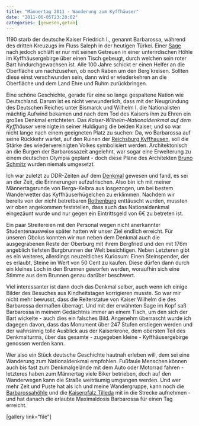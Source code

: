 ```yaml
---
title: "Männertag 2011 - Wanderung zum Kyffhäuser"
date: "2011-06-05T23:28:02"
categories: [gewesen,getan]
---
```


1190 starb der deutsche Kaiser Friedrich I., genannt Barbarossa, während des dritten Kreuzugs im Fluss Saleph in der heutigen Türkei. Einer [Sage](http://www.kyffnet.de/Geschichte/Sagen/sagen.html) nach jedoch schläft er nur mit seinen Getreuen in einer unterirdischen Höhle im Kyffhäusergebirge über einen Tisch gebeugt, durch welchen sein roter Bart hindurchgewachsen ist. Alle 100 Jahre schickt er einen Helfer an die Oberfläche um nachzusehen, ob noch Raben um den Berg kreisen. Sollten diese einst verschwunden sein, dann wird er wiederkehren an die Oberfläche und dem Land Ehre und Ruhm zurückbringen.

Eine schöne Geschichte, gerade für eine so lange gespaltene Nation wie Deutschland. Darum ist es nicht verwunderlich, dass mit der Neugründung des Deutschen Reiches unter Bismarck und Wilhelm I. die Nationalisten mächtig Aufwind bekamen und nach dem Tod des Kaisers ihm zu Ehren ein großes Denkmal errichteten. Das *Kaiser-Wilhelm-Nationaldenkmal auf dem Kyffhäuser* vereinigte in seiner Huldigung die beiden Kaiser, und so war nicht lange nach einem geeigneten Platz zu suchen: Da, wo Barbarossa auf seine Rückkehr wartet, auf den Ruinen der [Reichsburg Kyffhausen](http://de.wikipedia.org/wiki/Kyffhausen), soll die Stärke des wiedervereinigten Volkes symbolisiert werden. Architektonisch an die Burgen der Barbarossazeit angelehnt, war sogar eine Erweiterung zu einem deutschen Olympia geplant - doch diese Pläne des Architekten [Bruno Schmitz](http://de.wikipedia.org/wiki/Bruno_Schmitz) wurden niemals umgesetzt.

Ich war zuletzt zu DDR-Zeiten auf dem [Denkmal](http://kyffhaeuser-denkmal.de/web/de/home/home.asp) gewesen und fand, es sei an der Zeit, die Erinnerungen aufzufrischen. Also bin ich mit meiner Männertagsrunde von Berga-Kelbra aus losgezogen, um bei bestem Wanderwetter das Kyffhäuserhügelchen zu erklimmen. Nachdem wir bereits von der nicht betretbaren [Rothenburg](http://de.wikipedia.org/wiki/Rothenburg_(Thüringen)) enttäuscht wurden, mussten wir oben angekommen feststellen, dass auch das Nationaldenkmal eingezäunt wurde und nur gegen ein Eintrittsgeld von 6€ zu betreten ist.

Ein paar Streitereien mit den Personal wegen nicht anerkannter Studentenausweise später hatten wir unser Ziel endlich erreicht. Für unseren Obolus konnten wir nun neben dem Denkmal auch die ausgegrabenen Reste der Oberburg mit ihrem Bergfried und den mit 176m angeblich tiefsten Burgbrunnen der Welt besichtigen. Neben Letzteren gibt es ein weiteres, allerdings neuzeitliches Kuriosum: Einen Steinspender, der es erlaubt, Steine im Wert von 50 Cent zu kaufen. Diese dürfen dann durch ein kleines Loch in den Brunnen geworfen werden, woraufhin sich eine Stimme aus dem Brunnen genau darüber beschwert.

Viel interessanter ist dann doch das Denkmal selber, auch wenn ich einige Bilder des Besuches aus Kindheitstagen korrigieren musste. So war mir nicht mehr bewusst, dass die Reiterstatue von Kaiser Wilhelm die des Barbarossa dermaßen überragt. Und mit der erwähnten Sage im Kopf saß Barbarossa in meinem Gedächtnis immer an einem Tisch, um den sich der Bart wickelte - auch dies ein falsches Bild. Angenehm überrascht wurde ich dagegen davon, dass das Monument über 247 Stufen erstiegen werden und der wahnsinnig tolle Ausblick aus der Kaiserkrone, dem obersten Teil des Denkmalturms, über das gesamte - zugegeben kleine - Kyffhäusergebirge genossen werden kann.

Wer also ein Stück deutsche Geschichte hautnah erleben will, dem sei eine Wanderung zum Nationaldenkmal empfohlen. Fußfaule Menschen können auch bis fast zum Denkmalgelände mit dem Auto oder Motorrad fahren - letzteres haben zum Männertag viele Biker betrieben, doch auf den Wanderwegen kann die Straße weiträumig umgangen werden. Und wer mehr Zeit und Puste hat als ich und meine Wandergruppe, kann noch die [Barbarossahöhle](http://de.wikipedia.org/wiki/Barbarossahöhle) und die [Kaiserpfalz Tilleda](http://de.wikipedia.org/wiki/Pfalz_Tilleda) mit in die Strecke aufnehmen - und hat danach die erlaubte Maximaldosis Barbarossa für einen Tag erreicht.

[gallery link="file"]
